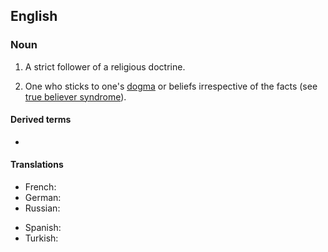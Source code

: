 ==English==
{{rfd|en}}
===Noun===
{{en-noun}}

# {{lb|en|ecclesiastical}} A strict follower of a religious doctrine.
# {{lb|en|idiomatic}} One who sticks to one's [[dogma]] or beliefs irrespective of the facts (see [[true believer syndrome]]).

====Derived terms====
* {{l|en|true believer syndrome}}

====Translations====
{{trans-top|a strict follower of a religious doctrine}}
* French: {{t|fr|vrai croyant|m}}
* German: {{t|de|Rechtgläubiger|m}}
* Russian: {{t+|ru|правове́рный}}
{{trans-mid}}
* Spanish: {{t|es|creyente verdadero|m}}
* Turkish: {{t|tr|gerçek iman sahibi kimse}}
{{trans-bottom}}